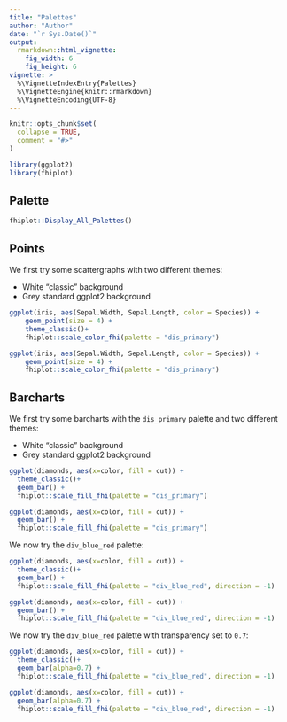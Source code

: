 ```yaml
---
title: "Palettes"
author: "Author"
date: "`r Sys.Date()`"
output:
  rmarkdown::html_vignette:
    fig_width: 6
    fig_height: 6
vignette: >
  %\VignetteIndexEntry{Palettes}
  %\VignetteEngine{knitr::rmarkdown}
  %\VignetteEncoding{UTF-8}
---
```


```r
knitr::opts_chunk$set(
  collapse = TRUE,
  comment = "#>"
)
```

```r
library(ggplot2)
library(fhiplot)
```

## Palette

```r
fhiplot::Display_All_Palettes()
```


## Points

We first try some scattergraphs with two different themes:

- White "classic" background
- Grey standard ggplot2 background

```r
ggplot(iris, aes(Sepal.Width, Sepal.Length, color = Species)) +
    geom_point(size = 4) +
    theme_classic()+
    fhiplot::scale_color_fhi(palette = "dis_primary")

ggplot(iris, aes(Sepal.Width, Sepal.Length, color = Species)) +
    geom_point(size = 4) +
    fhiplot::scale_color_fhi(palette = "dis_primary")

```

## Barcharts

We first try some barcharts with the `dis_primary` palette and two different themes:

- White "classic" background
- Grey standard ggplot2 background

```r
ggplot(diamonds, aes(x=color, fill = cut)) +
  theme_classic()+
  geom_bar() +
  fhiplot::scale_fill_fhi(palette = "dis_primary")

ggplot(diamonds, aes(x=color, fill = cut)) +
  geom_bar() +
  fhiplot::scale_fill_fhi(palette = "dis_primary")

```

We now try the `div_blue_red` palette:

```r
ggplot(diamonds, aes(x=color, fill = cut)) +
  theme_classic()+
  geom_bar() +
  fhiplot::scale_fill_fhi(palette = "div_blue_red", direction = -1)

ggplot(diamonds, aes(x=color, fill = cut)) +
  geom_bar() +
  fhiplot::scale_fill_fhi(palette = "div_blue_red", direction = -1)

```

We now try the `div_blue_red` palette with transparency set to `0.7`:

```r
ggplot(diamonds, aes(x=color, fill = cut)) +
  theme_classic()+
  geom_bar(alpha=0.7) +
  fhiplot::scale_fill_fhi(palette = "div_blue_red", direction = -1)

ggplot(diamonds, aes(x=color, fill = cut)) +
  geom_bar(alpha=0.7) +
  fhiplot::scale_fill_fhi(palette = "div_blue_red", direction = -1)
```

